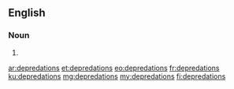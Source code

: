 ==English==

===Noun===
{{head|en|noun plural form}}

# {{plural of|depredation|lang=en}}

[[ar:depredations]]
[[et:depredations]]
[[eo:depredations]]
[[fr:depredations]]
[[ku:depredations]]
[[mg:depredations]]
[[my:depredations]]
[[fi:depredations]]